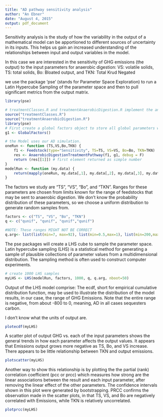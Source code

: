 ```yaml
---
title: "AD pathway sensitivity analysis"
author: "An Ebner"
date: "August 4, 2015"
output: pdf_document
---
```


Sensitivity analysis is the study of how the variability in the output of a mathematical model can be apportioned to different sources of uncertainty in its inputs.  This helps us gain an increased understanding of the relationships between input and output variables in the model.

In this case we are interested in the sensitivity of GHG emissions (the output) to the input parameters for anaerobic digestion: VS: volatile solids, TS: total solids, Bo: Bloated output, and TKN: Total Krud Negated

we use the package 'pse' (stands for Parameter Space Exploration) to run a Latin Hypercube Sampling of the parameter space and then to pull significant metrics from the output matrix.

```r
library(pse)
```

```r

# treatmentClasses.R and treatmentAnaerobicDigestion.R implement the anaerobic digestion pathway
source("treatmentClasses.R") 
source("treatmentAnaerobicDigestion.R") 
library(pse)
# First create a global factors object to store all global parameters we won't study
g1 <- GlobalFactors()

# the Model uses our AD simulation.
oneRun <- function (TS,VS,Bo,TKN) {
    f1 <- Feedstock(type="Sensitivity", TS=TS, VS=VS, Bo=Bo, TKN=TKN)
    res <- AnaerobicDigestionTreatmentPathway(f1, g1, debug = F)
    return (res[[1]]) # first element returned as simple number
}
modelRun <- function (my.data) {
    return(mapply(oneRun, my.data[,1], my.data[,2], my.data[,3], my.data[,4]))
}
```

  The factors we study are "TS", "VS", "Bo", and "TKN".
  Ranges for these parameters are chosen from limits known for the range of feedstocks that may be sent to anaerobic digestion.  We don't know the probability distribution of these parameters, so we choose a uniform distribution to generate random samples from.
  
```r
factors <- c("TS", "VS", "Bo", "TKN")
q <- c("qunif", "qunif", "qunif","qunif")

#NOTE: These ranges MIGHT NOT BE CORRECT
q.arg<- list(list(min=7, max=92), list(min=0.5,max=1), list(min=200,max=900),list(min=500,max=5600))
```

The pse packages will create a LHS cube to sample the parameter space.  Latin hypercube sampling (LHS) is a statistical method for generating a sample of plausible collections of parameter values from a multidimensional distribution. The sampling method is often used to construct computer experiments.

```r
# create 1000 LHS samples
myLHS <- LHS(modelRun, factors, 1000, q, q.arg, nboot=50)

```

Output of the LHS model comprise: 
The ecdf, short for empirical cumulative distribution function, may be used to
illustrate the distribution of the model results, in our case, the range of GHG Emissions.  Note that the entire range is negative, from about -800 to 0, meaning, AD in all cases sequesters carbon.

I don't know what the units of output are.

```r
plotecdf(myLHS)
```

A scatter plot of output GHG vs. each of the input parameters shows the general trends in how each parameter affects the output values.  It appears that Emissions output grows more negative as TS, Bo, and VS increase.  There appears to be little relationship between TKN and output emissions.
```r
plotscatter(myLHS)
```

Another way to show this relationship is by plotting the the partial (rank) correlation coefficient (pcc or prcc) which measures how strong are the linear associations between the result and each input parameter, after removing the linear effect of the other parameters.
The confidence intervals shown in this plot were generated by bootstrapping.  PRCC confirms the observation made in the scatter plots, in that TS, VS, and Bo are negatively correlated with Emissions, while TKN is relatively uncorrelated.

```r
plotprcc(myLHS)
```


